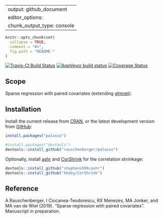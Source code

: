 
---
output: github_document
editor_options: 
  chunk_output_type: console
---

<!-- Modify xxx.Rmd, not xxx.md! -->

```r
knitr::opts_chunk$set(
  collapse = TRUE,
  comment = "#>",
  fig.path = "README-"
)
```

[![Travis-CI Build Status](https://travis-ci.org/rauschenberger/palasso.svg)](https://travis-ci.org/rauschenberger/palasso)
[![AppVeyor build status](https://ci.appveyor.com/api/projects/status/github/rauschenberger/palasso?svg=true)](https://ci.appveyor.com/project/rauschenberger/palasso)
[![Coverage Status](https://codecov.io/github/rauschenberger/palasso/coverage.svg?branch=master)](https://codecov.io/github/rauschenberger/palasso)

## Scope

Sparse regression with paired covariates (extending [glmnet](https://CRAN.R-project.org/package=glmnet)).

## Installation

Install the current release from [CRAN](https://CRAN.R-project.org/package=palasso),
or the latest development version from [GitHub](https://github.com/rauschenberger/palasso):

```r
install.packages("palasso")
```

```r
#install.packages("devtools")
devtools::install_github("rauschenberger/palasso")
```

Optionally, install [ashr](https://github.com/stephens999/ashr) and [CorShrink](https://github.com/kkdey/CorShrink) for the correlation shrinkage:

```r
devtools::install_github("stephens999/ashr")
devtools::install_github("kkdey/CorShrink")
```

## Reference

A Rauschenberger, I Ciocanea-Teodorescu, RX Menezes, MA Jonker, and MA van de Wiel (2019). "Sparse regression with paired covariates". Manuscript in preparation.

<!--
[![CRAN version](https://www.r-pkg.org/badges/version/palasso)](https://CRAN.R-project.org/package=palasso)
[![CRAN RStudio mirror downloads](https://cranlogs.r-pkg.org/badges/palasso)](https://CRAN.R-project.org/package=palasso)
[![Total CRAN downloads](https://cranlogs.r-pkg.org/badges/grand-total/palasso)](https://www.r-pkg.org/pkg/palasso)
-->

